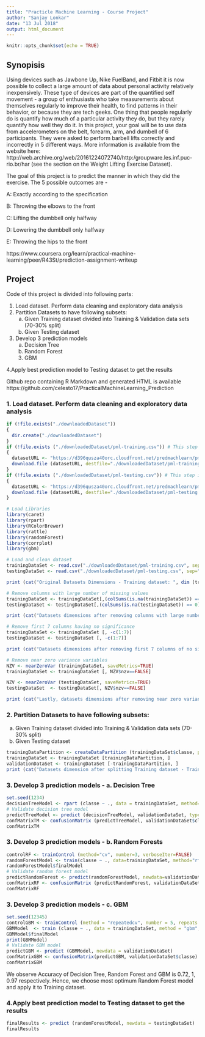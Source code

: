 ---
title: "Practicle Machine Learning - Course Project"
author: "Sanjay Lonkar"
date: "13 Jul 2018"
output: html_document
---

```{r setup, include=FALSE}
knitr::opts_chunk$set(echo = TRUE)
```

## Synopisis

Using devices such as Jawbone Up, Nike FuelBand, and Fitbit it is now possible to collect a large amount of data about personal activity relatively inexpensively. These type of devices are part of the quantified self movement - a group of enthusiasts who take measurements about themselves regularly to improve their health, to find patterns in their behavior, or because they are tech geeks. One thing that people regularly do is quantify how much of a particular activity they do, but they rarely quantify how well they do it. In this project, your goal will be to use data from accelerometers on the belt, forearm, arm, and dumbell of 6 participants. They were asked to perform barbell lifts correctly and incorrectly in 5 different ways. More information is available from the website here: http://web.archive.org/web/20161224072740/http:/groupware.les.inf.puc-rio.br/har (see the section on the Weight Lifting Exercise Dataset).

The goal of this project is to predict the manner in which they did the exercise. The 5 possible outcomes are -

A: Exactly according to the specification


B: Throwing the elbows to the front


C: Lifting the dumbbell only halfway


D: Lowering the dumbbell only halfway


E: Throwing the hips to the front

https://www.coursera.org/learn/practical-machine-learning/peer/R43St/prediction-assignment-writeup


## Project


Code of this project is divided into following parts:

1. Load dataset. Perform data cleaning and exploratory data analysis
2. Partition Datasets to have following subsets:
    a. Given Training dataset divided into Training & Validation data sets (70-30% split) 
    b. Given Testing dataset
3. Develop 3 prediction models
    a. Decision Tree
    b. Random Forest
    3. GBM

4.Apply best prediction model to Testing dataset to get the results 


Github repo containing R Markdown and generated HTML is available https://github.com/celesto17/PracticalMachineLearning_Prediction

### 1. Load dataset. Perform data cleaning and exploratory data analysis


```{r echo=TRUE, results='hide'}
if (!file.exists("./downloadedDataset"))
{
  dir.create("./downloadedDataset")
}
if (!file.exists ("./downloadedDataset/pml-training.csv")) # This step is to avoid downloading data every time one runs this script
{
  datasetURL <- "https://d396qusza40orc.cloudfront.net/predmachlearn/pml-training.csv"
  download.file (datasetURL, destfile="./downloadedDataset/pml-training.csv")
}
if (!file.exists ("./downloadedDataset/pml-testing.csv")) # This step is to avoid downloading data every time one runs this script
{
  datasetURL <- "https://d396qusza40orc.cloudfront.net/predmachlearn/pml-testing.csv"
  download.file (datasetURL, destfile="./downloadedDataset/pml-testing.csv")
}

# Load Libraries
library(caret)
library(rpart)
library(RColorBrewer)
library(rattle)
library(randomForest)
library(corrplot)
library(gbm)

# Load and clean dataset
trainingDataSet <- read.csv("./downloadedDataset/pml-training.csv", sep=",", header=TRUE, na.strings = c("NA","",'#DIV/0!'))
testingDataSet <- read.csv("./downloadedDataset/pml-testing.csv", sep=",", header=TRUE, na.strings = c("NA","",'#DIV/0!'))
```

```{r echo=TRUE}
print (cat("Original Datasets Dimensions - Training dataset: ", dim (trainingDataSet), "Testing dataset: ", dim (testingDataSet), ""))
```

```{r echo=TRUE}
# Remove columns with large number of missing values
trainingDataSet <- trainingDataSet[,(colSums(is.na(trainingDataSet)) == 0)]
testingDataSet <- testingDataSet[,(colSums(is.na(testingDataSet)) == 0)]

print (cat("Datasets dimensions after removing columns with large number of missing values - Training dataset: ", dim (trainingDataSet), "Testing dataset: ", dim (testingDataSet), ""))
```

```{r echo=TRUE}
# Remove first 7 columns having no significance
trainingDataSet <- trainingDataSet [, -c(1:7)]
testingDataSet <- testingDataSet [, -c(1:7)]

print (cat("Datasets dimensions after removing first 7 columns of no significance - Training dataset: ", dim (trainingDataSet), "Testing dataset: ", dim (testingDataSet), ""))
```

```{r echo=TRUE}
# Remove near zero variance variables
NZV <- nearZeroVar (trainingDataSet, saveMetrics=TRUE)
trainingDataSet <- trainingDataSet [, NZV$nzv==FALSE]

NZV <- nearZeroVar (testingDataSet, saveMetrics=TRUE)
testingDataSet  <- testingDataSet[, NZV$nzv==FALSE]

print (cat("Lastly, datasets dimensions after removing near zero variance variables - Training dataset: ", dim (trainingDataSet), "Testing dataset: ", dim (testingDataSet), ""))
```

### 2. Partition Datasets to have following subsets:

a. Given Training dataset divided into Training & Validation data sets (70-30% split) 
b. Given Testing dataset
```{r echo=TRUE}
trainingDataPartition <- createDataPartition (trainingDataSet$classe, p = 0.7, list = FALSE)
trainingDataSet <- trainingDataSet [trainingDataPartition, ]
validationDataSet <- trainingDataSet [-trainingDataPartition, ]
print (cat("Datasets dimension after splitting Training dataset - Training dataset: ", dim (trainingDataSet), "Validation dataset: ", dim (validationDataSet), ""))
```


### 3. Develop 3 prediction models - a. Decision Tree

```{r echo=TRUE}
set.seed(1234)
decisionTreeModel <- rpart (classe ~ ., data = trainingDataSet, method="class")
# Validate decision tree model
predictTreeModel <- predict (decisionTreeModel, validationDataSet, type = "class")
confMatrixTM <- confusionMatrix (predictTreeModel, validationDataSet$classe)
confMatrixTM
```

### 3. Develop 3 prediction models - b. Random Forests
```{r echo=TRUE}
controlRF <- trainControl (method="cv", number=3, verboseIter=FALSE)
randomForestModel <- train(classe ~ ., data=trainingDataSet, method="rf", trControl=controlRF)
randomForestModel$finalModel
# Validate random forest model
predictRandomForest <- predict(randomForestModel, newdata=validationDataSet)
confMatrixRF <- confusionMatrix (predictRandomForest, validationDataSet$classe)
confMatrixRF
```


### 3. Develop 3 prediction models - c. GBM
```{r echo=TRUE}
set.seed(12345)
controlGBM <- trainControl (method = "repeatedcv", number = 5, repeats = 1)
GBMModel  <- train (classe ~ ., data = trainingDataSet, method = "gbm", trControl = controlGBM, verbose = FALSE)
GBMModel$finalModel
print(GBMModel)
# Validate GBM model
predictGBM <- predict (GBMModel, newdata = validationDataSet)
confMatrixGBM <- confusionMatrix(predictGBM, validationDataSet$classe)
confMatrixGBM
```


We observe Accuracy of Decision Tree, Random Forest and GBM is 0.72, 1, 0.97 respectively. Hence, we choose most optimum Random Forest model and apply it to Training dataset.

### 4.Apply best prediction model to Testing dataset to get the results 
```{r echo=TRUE}
finalResults <- predict (randomForestModel, newdata = testingDataSet)
finalResults
```
